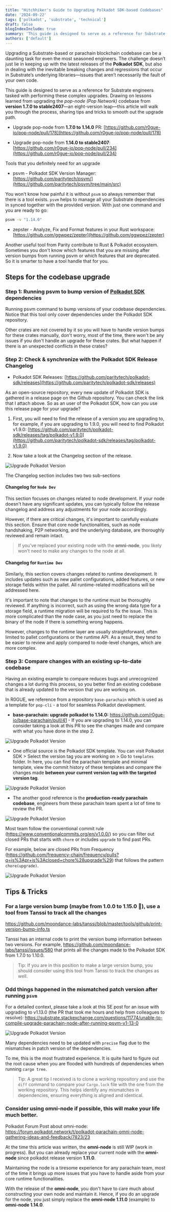 ```yaml
---
title: "Hitchhiker's Guide to Upgrading Polkadot SDK-based Codebases"
date: '2024-09-22'
tags: ['polkadot', 'substrate', 'technical']
draft: false
blogIndexInclude: true
summary: 'This guide is designed to serve as a reference for Substrate engineers tasked with performing these complex upgrades'
authors: ['default']
---
```


Upgrading a Substrate-based or parachain blockchain codebase can be a daunting task for even the most seasoned engineers. The challenge doesn’t just lie in keeping up with the latest releases of the **Polkadot SDK**, but also in dealing with the inevitable breaking changes and regressions that occur in Substrate’s underlying libraries—issues that aren’t necessarily the fault of your own code.

This guide is designed to serve as a reference for Substrate engineers tasked with performing these complex upgrades. Drawing on lessons learned from upgrading the _pop-node (Pop Network)_ codebase from **version 1.7.0 to stable2407**—an eight-version leap—this article will walk you through the process, sharing tips and tricks to smooth out the upgrade path.

- Upgrade pop-node from **1.7.0 to 1.14.0** PR: [https://github.com/r0gue-io/pop-node/pull/178](https://github.com/r0gue-io/pop-node/pull/178)

- Upgrade pop-node from **1.14.0 to stable2407**: [https://github.com/r0gue-io/pop-node/pull/234](https://github.com/r0gue-io/pop-node/pull/234)

Tools that you definitely need for an upgrade

- psvm - Polkadot SDK Version Manager: [https://github.com/paritytech/psvm/](https://github.com/paritytech/psvm/tree/main/src)

You won't know how painful it is without `psvm` so always remember that there is a tool exists. `psvm` helps to manage all your Substrate dependencies in synced together with the provided version. With just one command and you are ready to go:

```zsh
psvm -v "1.14.0"
```

- zepster - Analyze, Fix and Format features in your Rust workspace: [https://github.com/ggwpez/zepter](https://github.com/ggwpez/zepter)

Another useful tool from Parity contribute to Rust & Polkadot ecosystem. Sometimes you don't know which features that you are missing after version bumps from running psvm or which features that are deprecated. So it is smarter to have a tool handle that for you.

## Steps for the codebase upgrade

### Step 1: Running psvm to bump version of [Polkadot SDK](https://github.com/paritytech/polkadot-sdk) dependencies

Running psvm command to bump versions of your codebase dependencies. Notice that this tool only cover dependencies under the Polkadot SDK repository.

Other crates are not covered by it so you will have to handle version bumps for these crates manually, don't worry, most of the time, there won't be any issues if you don't handle an upgrade for these crates. But what happen if there is an unexpected conflicts in these crates?

### Step 2: Check & synchronize with the Polkadot SDK Release Changelog

- Polkadot SDK Releases: [https://github.com/paritytech/polkadot-sdk/releases](https://github.com/paritytech/polkadot-sdk/releases)

As an open-source repository, every new update of Polkadot SDK is gathered in a release page on the Github repository. You can check the link that I attach above. So as an user of the Polkadot SDK, how can you use this release page for your upgrade?

1. First, you will need to find the release of a version you are upgrading to, for example, if you are upgrading to 1.9.0, you will need to find Polkadot v1.9.0: [https://github.com/paritytech/polkadot-sdk/releases/tag/polkadot-v1.9.0](https://github.com/paritytech/polkadot-sdk/releases/tag/polkadot-v1.9.0)

2. Now take a look at the Changelog section of the release.

![Upgrade Polkadot Version](/static/images/upgrade-polkadot-version-1.png)

The Changelog section includes two two sub-sections

#### **Changelog for `Node Dev`**

This section focuses on changes related to node development. If your node doesn't have any significant updates, you can typically follow the release changelog and address any adjustments for your node accordingly.

However, if there are critical changes, it's important to carefully evaluate this section. Ensure that core node functionalities, such as node handshaking, P2P networking, and the underlying database, are thoroughly reviewed and remain intact.

> If you've replaced your existing node with the **omni-node**, you likely won't need to make any changes to the node at all.

#### **Changelog for `Runtime Dev`**

Similarly, this section covers changes related to runtime development. It includes updates such as new pallet configurations, added features, or new storage fields within the pallet. All runtime-related modifications will be addressed here.

It's important to note that changes to the runtime must be thoroughly reviewed. If anything is incorrect, such as using the wrong data type for a storage field, a runtime migration will be required to fix the issue. This is more complicated than the node case, as you just need to replace the binary of the node if there is something wrong happens.

However, changes to the runtime layer are usually straightforward, often limited to pallet configurations or the runtime API. As a result, they tend to be easier to review and apply compared to node-level changes, which are more complex.

### Step 3: Compare changes with an existing up-to-date codebase

Having an existing example to compare reduces bugs and unrecognized changes a lot during this process, so you better find an existing codebase that is already updated to the version that you are working on.

In R0GUE, we reference from a repository `base-parachain` which is used as a template for `pop-cli` - a tool for seamless Polkadot development.

- **base-parachain: upgrade polkadot to 1.14.0:** https://github.com/r0gue-io/base-parachain/pull/41 - If you are upgrading to 1.14.0, you can consider taking a look at this PR to see the changes made and compare with what you have done in the step 2.

![Upgrade Polkadot Version](/static/images/upgrade-polkadot-version-2.png)

- One official source is the Polkadot SDK template. You can visit Polkadot SDK > Select the version tag you are working on > Go to `templates` folder. In here, you can find the parachain template and minimal template, view the commit history of these templates and compare the changes made **between your current version tag with the targeted version tag**.

![Upgrade Polkadot Version](/static/images/upgrade-polkadot-version-3.png)

- The another good reference is the **production-ready parachain codebase**, engineers from these parachain team spent a lot of time to review the PR.

![Upgrade Polkadot Version](/static/images/upgrade-polkadot-version-4.png)

Most team follow the conventional commit rule (https://www.conventionalcommits.org/en/v1.0.0/) so you can filter out closed PRs that starts with `chore` or includes `upgrade` to find past PRs.

For example, below are closed PRs from Frequency (https://github.com/frequency-chain/frequency/pulls?q=is%3Apr+is%3Aclosed+chore%28upgrade%29) that follows the pattern `chore(upgrade)`.

![Upgrade Polkadot Version](/static/images/upgrade-polkadot-version-5.png)

## Tips & Tricks

### For a large version bump (maybe from 1.0.0 to 1.15.0 👀), use a tool from Tanssi to track all the changes

https://github.com/moondance-labs/tanssi/blob/master/tools/github/print-version-bump-info.ts

Tanssi has an internal code to print the version bump information between two versions. For example, https://github.com/moondance-labs/tanssi/issues/580 that prints all the changes made to the Polkadot SDK from 1.7.0 to 1.10.0.

> Tip: If you are in this position to make a large version bump, you should consider using this tool from Tanssi to track the changes as well.

### Odd things happened in the mismatched patch version after running `psvm`

For a detailed context, please take a look at this SE post for an issue with upgrading to v1.13.0 (the PR that took me hours and help from colleagues to resolve): https://substrate.stackexchange.com/questions/11774/unable-to-compile-upgrade-parachain-node-after-running-psvm-v1-13-0

![Upgrade Polkadot Version](/static/images/upgrade-polkadot-version-6.png)

Many dependencies need to be updated with `precise` flag due to the mismatches in patch version of the dependencies.

To me, this is the most frustrated experience. It is quite hard to figure out the root cause when you are flooded with hundreds of dependencies when running `cargo tree`.

> Tip: A great tip I received is to clone a working repository and use the `diff` command to compare your `Cargo.lock` file with the one from the working repository. This helps identify any mismatches in dependencies, ensuring everything is aligned and identical.

### Consider using **omni-node** if possible, this will make your life much better.

Polkadot Forum Post about omni-node: https://forum.polkadot.network/t/polkadot-parachain-omni-node-gathering-ideas-and-feedback/7823/23

At the time this article was written, the **omni-node** is still WIP (work in progress). But you can already replace your current node with the **omni-node** since polkadot release version **1.11.0**.

Maintaining the node is a tiresome experience for any parachain team, most of the time it brings up more issues that you have to handle aside from your core runtime functionalities.

With the release of the **omni-node**, you don't have to care much about constructing your own node and maintain it. Hence, if you do an upgrade for the node, you just simply replace the **omni-node 1.11.0** (example) to **omni-node 1.14.0**.
